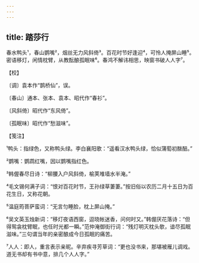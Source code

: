 ```yaml
---
---
---
```

title: 踏莎行
---







春水鸭头¹，春山鹦嘴²，烟丝无力风斜倚³。百花时节好逢迎⁴，可怜人掩屏山睡⁵。　　密语移灯，闲情枕臂，从教酝酿孤眠味⁶。春鸿不解讳相思，映窗书破人人字⁷。





【校】


〔调〕袁本作“鹊桥仙”，误。

〔春山〕通本、张本、袁本、昭代作“春衫”。

〔风斜倚〕昭代作“东风倚”。

〔孤眠味〕昭代作“愁滋味”。





【笺注】


¹鸭头：指绿色，又称鸭头绿。李白襄阳歌：“遥看汉水鸭头绿，恰似蒲萄初酦醅。”

²鹦嘴：鹦鹉红嘴，因以鹦嘴指红色。

³韩偓春尽日诗：“柳腰入户风斜倚，榆荚堆墙水半淹。”

⁴毛文锡何满子词：“恨对百花时节，王孙绿草萋萋。”按旧俗以农历二月十五日为百花生日，又称花朝。

⁵温庭筠菩萨蛮词：“无言匀睡脸，枕上屏山掩。”

⁶吴文英玉烛新词：“移灯夜语西窗，逗晓帐迷香，问何时又。”韩偓厌花落诗：“但得鸳衾枕臂眠，也任时光都一瞬。”范仲淹御街行词：“残灯明灭枕头欹，谙尽孤眠滋味。”三句谓当年的亲密酿成今日孤眠的痛苦。

⁷人人：即人，重言表示亲昵。辛弃疾寻芳草词：“更也没书来，那堪被雁儿调戏。道无书却有书中意，排几个人人字。”